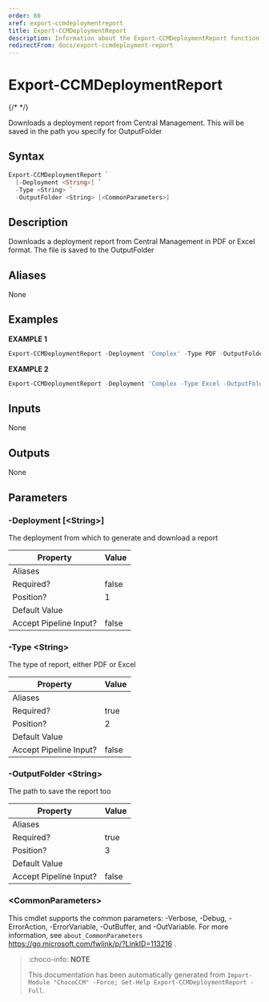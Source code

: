 ```yaml
---
order: 60
xref: export-ccmdeploymentreport
title: Export-CCMDeploymentReport
description: Information about the Export-CCMDeploymentReport function
redirectFrom: docs/export-ccmdeployment-report
---
```


# Export-CCMDeploymentReport

{/* <!-- This documentation is automatically generated from /Export-CCMDeploymentReport.ps1 using GenerateDocs.ps1. Contributions are welcome at the original location(s). --> */}

Downloads a deployment report from Central Management. This will be saved in the path you specify for OutputFolder

## Syntax

~~~powershell
Export-CCMDeploymentReport `
  [-Deployment <String>] `
  -Type <String> `
  -OutputFolder <String> [<CommonParameters>]
~~~

## Description

Downloads a deployment report from Central Management in PDF or Excel format. The file is saved to the OutputFolder


## Aliases

None

## Examples

 **EXAMPLE 1**

~~~powershell
Export-CCMDeploymentReport -Deployment 'Complex' -Type PDF -OutputFolder C:\temp\

~~~

**EXAMPLE 2**

~~~powershell
Export-CCMDeploymentReport -Deployment 'Complex -Type Excel -OutputFolder C:\CCMReports

~~~

## Inputs

None

## Outputs

None

## Parameters

###  -Deployment [&lt;String&gt;]
The deployment from which to generate and download a report

Property               | Value
---------------------- | -----
Aliases                |
Required?              | false
Position?              | 1
Default Value          |
Accept Pipeline Input? | false

###  -Type &lt;String&gt;
The type  of report, either PDF or Excel

Property               | Value
---------------------- | -----
Aliases                |
Required?              | true
Position?              | 2
Default Value          |
Accept Pipeline Input? | false

###  -OutputFolder &lt;String&gt;
The path to save the report too

Property               | Value
---------------------- | -----
Aliases                |
Required?              | true
Position?              | 3
Default Value          |
Accept Pipeline Input? | false

### &lt;CommonParameters&gt;

This cmdlet supports the common parameters: -Verbose, -Debug, -ErrorAction, -ErrorVariable, -OutBuffer, and -OutVariable. For more information, see `about_CommonParameters` https://go.microsoft.com/fwlink/p/?LinkID=113216 .



<Xref title="Function Reference" value="chococcm-functions" />

> :choco-info: **NOTE**
> 
> This documentation has been automatically generated from `Import-Module "ChocoCCM" -Force; Get-Help Export-CCMDeploymentReport -Full`.
